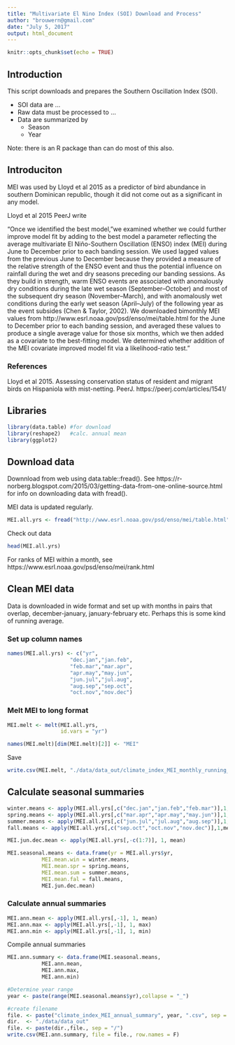 ```yaml
---
title: "Multivariate El Nino Index (SOI) Download and Process"
author: "brouwern@gmail.com"
date: "July 5, 2017"
output: html_document
---
```


```r
knitr::opts_chunk$set(echo = TRUE)
```

## Introduction

This script downloads and prepares the Southern Oscillation Index (SOI).


* SOI data are ...
* Raw data must be processed to ...
* Data are summarized by
    + Season
    + Year
    
Note: there is an R package than can do most of this also.    

## Introduciton

MEI was used by Lloyd et al 2015 as a predictor of bird abundance in southern Dominican republic, though it did not come out as a significant in any model.

Lloyd et al 2015 PeerJ write

"Once we identified the best model, "we examined whether we could further improve model fit by adding to the best model a parameter reflecting the average multivariate El Niño-Southern Oscillation (ENSO) index (MEI) during June to December prior to each banding session. We used lagged values from the previous June to December because they provided a measure of the relative strength of the ENSO event and thus the potential influence on rainfall during the wet and dry seasons preceding our banding sessions. As they build in strength, warm ENSO events are associated with anomalously dry conditions during the late wet season (September–October) and most of the subsequent dry season (November–March), and with anomalously wet conditions during the early wet season (April–July) of the following year as the event subsides (Chen & Taylor, 2002). We downloaded bimonthly MEI values from http://www.esrl.noaa.gov/psd/enso/mei/table.html for the June to December prior to each banding session, and averaged these values to produce a single average value for those six months, which we then added as a covariate to the best-fitting model. We determined whether addition of the MEI covariate improved model fit via a likelihood-ratio test."

### References
Lloyd et al 2015.  Assessing conservation status of resident and migrant birds on Hispaniola with mist-netting.  PeerJ. https://peerj.com/articles/1541/


## Libraries
```r
library(data.table) #for download
library(reshape2)   #calc. annual mean
library(ggplot2)

```




## Download data 

Downnload from web using data.table::fread().  See https://r-norberg.blogspot.com/2015/03/getting-data-from-one-online-source.html for info on downloading data with fread().

MEI data is updated regularly.

```r
MEI.all.yrs <- fread("http://www.esrl.noaa.gov/psd/enso/mei/table.html")
```


Check out data
```r
head(MEI.all.yrs)
```



For ranks of MEI within a month, see
https://www.esrl.noaa.gov/psd/enso/mei/rank.html


## Clean MEI data

Data is downloaded in wide format and set up with months in pairs that overlap, december-january, january-february etc.  Perhaps this is some kind of running average.

### Set up column names

```r
names(MEI.all.yrs) <- c("yr",
                    "dec.jan","jan.feb",
                    "feb.mar","mar.apr",
                    "apr.may","may.jun",
                    "jun.jul","jul.aug",
                    "aug.sep","sep.oct",
                    "oct.nov","nov.dec")
```



### Melt MEI to long format

```r
MEI.melt <- melt(MEI.all.yrs,
                 id.vars = "yr")

names(MEI.melt)[dim(MEI.melt)[2]] <- "MEI"
```



Save  
```r
write.csv(MEI.melt, "./data/data_out/climate_index_MEI_monthly_running_values.csv")
```


## Calculate seasonal summaries

```r
winter.means <- apply(MEI.all.yrs[,c("dec.jan","jan.feb","feb.mar")],1,mean)
spring.means <- apply(MEI.all.yrs[,c("mar.apr","apr.may","may.jun")],1,mean)
summer.means <- apply(MEI.all.yrs[,c("jun.jul","jul.aug","aug.sep")],1,mean)
fall.means <- apply(MEI.all.yrs[,c("sep.oct","oct.nov","nov.dec")],1,mean)

MEI.jun.dec.mean <- apply(MEI.all.yrs[,-c(1:7)], 1, mean)

MEI.seasonal.means <- data.frame(yr = MEI.all.yrs$yr,
           MEI.mean.win = winter.means,
           MEI.mean.spr = spring.means,
           MEI.mean.sum = summer.means,
           MEI.mean.fal = fall.means,
           MEI.jun.dec.mean)
```



### Calculate annual summaries

```r
MEI.ann.mean <- apply(MEI.all.yrs[,-1], 1, mean)
MEI.ann.max <- apply(MEI.all.yrs[,-1], 1, max)
MEI.ann.min <- apply(MEI.all.yrs[,-1], 1, min)

```

Compile annual summaries

```r
MEI.ann.summary <- data.frame(MEI.seasonal.means,
           MEI.ann.mean,
           MEI.ann.max,
           MEI.ann.min)

```


```r
#Determine year range
year <- paste(range(MEI.seasonal.means$yr),collapse = "_")

#create filename
file. <- paste("climate_index_MEI_annual_summary", year, ".csv", sep = "")
dir.  <- "./data/data_out"
file. <- paste(dir.,file., sep = "/")
write.csv(MEI.ann.summary, file = file., row.names = F)
```


